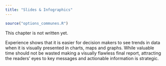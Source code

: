 ```yaml
---
title: "Slides & Infographics"
---
```


```r
source("options_communes.R")
```


<div class="important">
This chapter is not written yet.
</div>

Experience shows that it is easier for decision makers to see trends in data when it is visually presented in charts, maps and graphs.  While valuable time should not be wasted making a visually flawless final report, attracting the readers’ eyes to key messages and actionable information is strategic. 